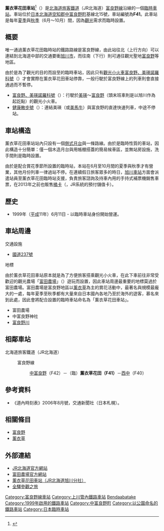 {{noteTA
|T=zh-tw:薰衣草花田車站;zh-hk:薰衣草花田站;zh-cn:薰衣草花田站;
|1=zh-tw:薰衣草花田車站;zh-hk:薰衣草花田站;zh-cn:薰衣草花田站;
|2=zh-tw:西中車站;zh-hk:西中站;zh-cn:西中站;
|3=zh-tw:中富良野車站;zh-hk:中富良野站;zh-cn:中富良野站;
}}
{{日本車站資訊
|公司色 = #2cb431
|文字色 = 
|站名 = 薰衣草花田車站
|圖片 = LavenderFarmStation.jpg
|pxl = 250px
|圖片說明 = 薰衣草花田車站全景，車站入口處的牌樓上標示了車站的英文名稱與成立年份（1999年）
|日文原名 = ラベンダー畑
|平假名 = ラベンダーばたけ
|羅馬拼音 = Lavender Farm
|副站名 = 
|前一站 = F40 [[西中車站|西中]]
|前一站距離 = 1.6
|後一站距離 = 1.5
|後一站 = [[中富良野車站|中富良野]] F42
|電報略號 = ラヘ
|車站編號 = {{車站編號c|purple|F41}}
|停站路線數 = 
|所屬公司 = [[File:JR_logo_(hokkaido).svg|23px]][[北海道旅客鐵道|北海道旅客鐵道]]（JR北海道）
|所屬路線 = {{color|#aa5ea6|■}}[[富良野線|富良野線]]
|距離 = 45.8
|起點站 = [[旭川站|旭川]]
|所在地 = [[北海道|北海道]][[空知郡|空知郡]][[中富良野町|中富良野町]]基線北15號
|車站構造 = 地面車站
|月台配置 = 1面1線
|啟用年月日 = 1999年（[[平成|平成]]11年）6月11日
|廢站年月日 = 
|乘客人數 = 
|上下車人次 = 
|統計年度 = 
|轉車 = 
|備註 = 臨時車站
|全寬備註 = 
}}

'''薰衣草花田車站'''<ref>{{cite web|url=http://www2.jrhokkaido.co.jp/global/pdf/tw-route_map.pdf|title=JR北海道 鐵道路線圖|publisher=JR北海道|date=2018-03-16|access-date=2018-07-26|archive-url=https://web.archive.org/web/20180326202841/http://www2.jrhokkaido.co.jp/global/pdf/tw-route_map.pdf|archive-date=2018-03-26|dead-url=yes}}</ref>（{{jpn|j=ラベンダー畑駅|hg=ラベンダーばたけえき|rm=Rabendā-batake eki|f=y}}）是[[北海道旅客鐵道|北海道旅客鐵道]]（JR北海道）[[富良野線|富良野線]]沿線的一個[[臨時車站|臨時車站]]。車站位於[[日本|日本]][[北海道|北海道]][[空知郡|空知郡]][[中富良野町|中富良野町]]基線北15號，車站編號為'''F41'''。此車站是每年[[夏季|夏季]]與[[秋季|秋季]]（6月～10月）間，因為[[觀光|觀光]]需求而臨時設置。

==概要==
唯一通過薰衣草花田臨時站的鐵路路線是富良野線，由此站往北（上行方向）可以連結到北海道中部的交通要衝[[旭川市|旭川市]]，而往南（下行）則可通往觀光聖地[[富良野|富良野]]等地區。

由於是為了觀光的目的而設至的臨時車站，因此只有[[觀光小火車|觀光小火車]][[富良野、美瑛諾羅科號|富良野、美瑛諾羅科號]]（{{lang|ja|富良野･美瑛ノロッコ号}}）才會實際在薰衣草花田車站停靠，一般行駛於富良野線上的列車則會直接通過而不暫停。

* [[富良野、美瑛諾羅科號|富良野、美瑛諾羅科號]]（{{lang|ja|富良野･美瑛ノロッコ号}}）：行駛於[[美瑛車站|美瑛]]～[[富良野車站|富良野]]（頭末班車則是以旭川作為起訖點）的觀光小火車。
* [[健康散步號|健康散步號]]（{{lang|ja|ヘルシーウォーキング号}}）：連結美瑛（或[[美馬牛車站|美馬牛]]）與富良野的直達快速列車，中途不停站。

==車站構造==
薰衣草花田車站站內只設有一個[[側式月台|側式月台]]與一條路線。由於是臨時性質的車站，因此構造十分簡單：僅一個木造月台與用帳棚搭蓋的簡易候車區，並無站房設施，洗手間則是臨時設置。

由於是配合賞花季節所設置的臨時站，本站在6月至10月間的夏季與秋季才有營業，其他月份列車一律過站不停。在連續假日旅客眾多的時日，[[旭川車站|旭川車站]]方面會派遣站員至薰衣草花田臨時站支援，負責旅客諮詢及持車內用的手持式補票機銷售車票，在2013年之前也販售[[Orange_Card|橘卡]]（{{lang|ja|オレンジカード}}，JR系統的預付儲值卡）。

==歷史==
* 1999年（[[平成|平成]]11年）6月11日 - 以臨時車站身份開始營運。

==車站周邊==
;交通設施
* [[國道237號|國道237號]]

;地標
由於薰衣草花田車站原本就是為了方便旅客搭乘觀光小火車，在此下車前往非常受歡迎的觀光農場「[[富田農場|富田農場]]」（{{lang|ja|ファーム富田}}）遊玩而設置，因此車站周邊最重要的地標莫過於富田農場。富田農場是富良野地區以[[薰衣草|薰衣草]]為主的賞花活動中，最著名與規模最龐大的一處，每年夏季至秋季都有大量來自日本國內各地乃至於海外的遊客，慕名來到此處，因此會將配合設置的臨時車站命名為「薰衣草花田車站」。
* 富田農場
* 中富良野神社
* [[富良野川|富良野川]]

==相鄰車站==
; 北海道旅客鐵道（JR北海道）
: {{Color|#aa5ea6|■}}富良野線
:: [[中富良野站|中富良野]]（F42）－（臨）'''薰衣草花田（F41）'''－[[西中站|西中]]（F40）

==參考資料==
* 《道內時刻表》2006年8月號，交通新聞社（日本札幌）。

==相關條目==
* [[富良野|富良野]]
* [[薰衣草|薰衣草]]

==外部連結==
* [http://www.jrhokkaido.co.jp/ JR北海道官方網站]{{Wayback|url=http://www.jrhokkaido.co.jp/ |date=20081216014713 }}{{ja}}{{en}}{{zh}}{{ko}}
* [http://www.farm-tomita.co.jp/ 富田農場官方網站] {{Wayback|url=http://www.farm-tomita.co.jp/ |date=20210226073623 }}{{ja}}{{en}}
* [https://web.archive.org/web/20130712025548/http://www.jrasahi.co.jp/contents/facilities/station/f41_lavender-farm.html 薰衣草花田車站（JR北海道旭川分社）]{{ja}}
* [http://www.tsuchibuta.com/jr-hokkaido/furanoline/05lavenderbatake/05lavenderbatake.htm 全驛參觀之旅] {{Wayback|url=http://www.tsuchibuta.com/jr-hokkaido/furanoline/05lavenderbatake/05lavenderbatake.htm |date=20190714030206 }}{{ja}}

{{富良野線}}

{{DEFAULTSORT:Lavender Farm}}
{{Portal bar|日本|日本鐵路|鐵路}}
[[Category:富良野線車站|Category:富良野線車站]]
[[Category:上川管內鐵路車站|Category:上川管內鐵路車站]]
[[Category:日本鐵路車站_Ra|Bendaabatake]]
[[Category:1999年啟用的鐵路車站|Category:1999年啟用的鐵路車站]]
[[Category:中富良野町|Category:中富良野町]]
[[Category:以公園命名的鐵路車站|Category:以公園命名的鐵路車站]]
[[Category:日本臨時車站|Category:日本臨時車站]]